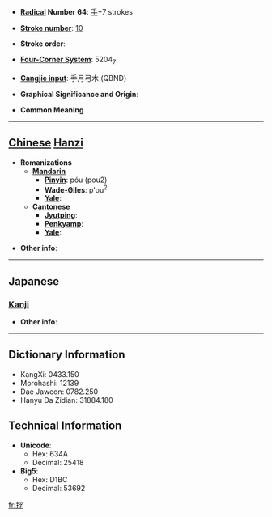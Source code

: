 * '''[[Wiktionary:Chinese radical index| Radical]] Number 64''': [[Wiktionary:Chinese radical index 手|手]]+7 strokes

* '''[[Wiktionary:Chinese total strokes index|Stroke number]]''': [[Wiktionary:Chinese total strokes index 10|10]]

* '''Stroke order''': 

* '''[[Wiktionary:Chinese four corner index|Four-Corner System]]''': 5204<sub>7</sub>

* '''[[Wiktionary:Chinese Cangjie index|Cangjie input]]''': 手月弓木 (QBND)

* '''Graphical Significance and Origin''': 

* '''Common Meaning'''

----

== [[Chinese]] [[Hanzi]] ==

* '''Romanizations'''
** '''[[Mandarin]]'''
*** '''[[Pinyin]]''': póu (pou2)
*** '''[[Wade-Giles]]''': p'ou<sup>2</sup>
*** '''[[Yale]]''': 
** '''[[Cantonese]]'''
*** '''[[Jyutping]]''':
*** '''[[Penkyamp]]''': 
*** '''[[Yale]]''': 

* '''Other info''': 

----

==Japanese==
===[[Kanji]]===
{{kanji|on readings=[[ほう]] (hō), [[ぶ]] (bu), [[ふう]] (hū), [[ふ]] (fu)
|kun readings=[[かきあつめる]] (kakiatsumeru)
}}

* '''Other info''':  

----

== Dictionary Information ==

* KangXi: 0433.150
* Morohashi: 12139
* Dae Jaweon: 0782.250
* Hanyu Da Zidian: 31884.180

== Technical Information ==

* '''Unicode''':
** Hex: 634A
** Decimal: 25418
* '''Big5''':
** Hex: D1BC
** Decimal: 53692

[[fr:捊]]